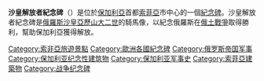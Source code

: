'''沙皇解放者紀念碑'''（{{lang-bg|Паметник на Цар Освободител}}）是位於[[保加利亞|保加利亞]]首都[[索菲亞|索菲亞]]市中心的一個[[紀念碑|紀念碑]]。沙皇解放者紀念碑是[[俄羅斯沙皇|俄羅斯沙皇]][[亚历山大二世_(俄国)|亞歷山大二世]]的騎馬像，以紀念俄羅斯在[[俄土戰爭_(1877年-1878年)|俄土戰爭]]取得勝利，幫助保加利亞獲得解放。
{{coord|42.6937805656|N|23.3324916767|E|source:ruwiki_region:BG_type:landmark|format=dms|display=title}}


[[Category:索非亞旅遊景點|Category:索非亞旅遊景點]]
[[Category:歐洲各國紀念碑|Category:歐洲各國紀念碑]]
[[Category:俄罗斯帝国军事|Category:俄罗斯帝国军事]]
[[Category:保加利亚纪念性建筑物|Category:保加利亚纪念性建筑物]]
[[Category:保加利亚军事史|Category:保加利亚军事史]]
[[Category:索菲亞建築物|Category:索菲亞建築物]]
[[Category:战争纪念碑|Category:战争纪念碑]]